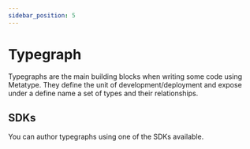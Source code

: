 ```yaml
---
sidebar_position: 5
---
```



# Typegraph

Typegraphs are the main building blocks when writing some code using Metatype. They define the unit of development/deployment and expose under a define name a set of types and their relationships.

## SDKs

You can author typegraphs using one of the SDKs available.

<InstallTypegraph />
